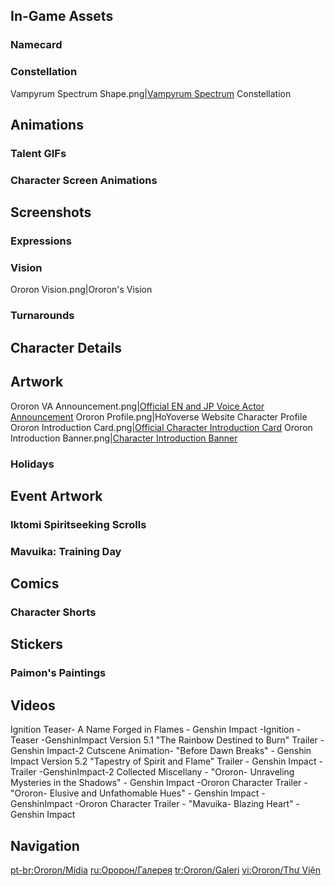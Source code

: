 {{CharacterTabs}}
{{TOC Limit}}

==In-Game Assets==
{{Assets}}

===Namecard===
{{Assets/Namecard|Nightshade|Ororon}}

===Constellation===
<gallery>Vampyrum Spectrum Shape.png|[[Vampyrum Spectrum]] Constellation</gallery>

==Animations==
===Talent GIFs===
{{Talent Previews by Character|Ororon}}

===Character Screen Animations===
{{Preview/CharacterAnimations}}

==Screenshots==

===Expressions===
{{Character Expression|Ororon|Default|Serious|Pensive}}

===Vision===
<gallery>Ororon Vision.png|Ororon's Vision</gallery>

===Turnarounds===
{{Turnarounds}}

==Character Details==
{{Files by Character Gallery|Character Details|character=Ororon}}

==Artwork==
<gallery>
Ororon VA Announcement.png|[https://x.com/GenshinImpact/status/1811614216496771429 Official EN and JP Voice Actor Announcement]
Ororon Profile.png|HoYoverse Website Character Profile
Ororon Introduction Card.png|[https://x.com/GenshinImpact/status/1843231106658972050 Official Character Introduction Card]
Ororon Introduction Banner.png|[https://www.hoyolab.com/article/34020137 Character Introduction Banner]
</gallery>
<!--
===Birthdays===
{{Files by Character Gallery|Ororon Birthday Artwork|character = Ororon|not1=Character Shorts|not2=Taking Pictures and Recounting Good Times Images}}
;Character Shorts
{{Files by Character Gallery|Ororon Birthday Artwork|character = Ororon|not1=Character Birthday Artwork|not2=Taking Pictures and Recounting Good Times Images}}

;Taking Pictures and Recounting Good Times
{{Main|Taking Pictures and Recounting Good Times/Story/Ororon}}
{{Files by Character Gallery|Ororon Birthday Artwork|character = Ororon|not1=Character Shorts|not2=Character Birthday Artwork}}
-->
===Holidays===
{{Files by Character Gallery|Holiday Artwork}}
<!--
===Promotions===
{{Files by Character Gallery|Promotional Artwork}}

===Social Media===
{{Files by Character Gallery|Social Media Celebration}}

===Miscellaneous===
{{Files by Character Gallery|Miscellaneous Artwork}}
-->
==Event Artwork==
===Iktomi Spiritseeking Scrolls===
{{Main|Iktomi Spiritseeking Scrolls}}
{{Files by Character Gallery|Iktomi Spiritseeking Scrolls Images}}

===Mavuika: Training Day===
{{Main|Mavuika: Training Day}}
{{Files by Character Gallery|Mavuika: Training Day Images}}

==Comics==<!--
===Genshin Impact Preview Manga===
<gallery>

</gallery>

===4-Panel Comics===
<gallery>

</gallery>
-->
===Character Shorts===
{{Files by Character Gallery|Character Shorts|character = Ororon|not1=Ororon Birthday Artwork}}

==Stickers==
===Paimon's Paintings===
{{Paimon's Paintings Images|Ororon|nochar=1|nopplink=1}}
<!--
===Special Program Chibis===
{{Files by Character Gallery|Special Program Chibis}}
-->
==Videos==
<!-- Keep videos in chronological order. -->
<gallery>
Ignition Teaser- A Name Forged in Flames - Genshin Impact -Ignition -Teaser -GenshinImpact
Version 5.1 "The Rainbow Destined to Burn" Trailer - Genshin Impact-2
Cutscene Animation- "Before Dawn Breaks" - Genshin Impact
Version 5.2 "Tapestry of Spirit and Flame" Trailer - Genshin Impact -Trailer -GenshinImpact-2
Collected Miscellany - "Ororon- Unraveling Mysteries in the Shadows" - Genshin Impact -Ororon
Character Trailer - "Ororon- Elusive and Unfathomable Hues" - Genshin Impact -GenshinImpact -Ororon
Character Trailer - "Mavuika- Blazing Heart" - Genshin Impact
</gallery>
<!--
===Cameos===

==References==
{{Reflist}}
-->

==Navigation==
{{Character Navbox|Gallery}}

[[pt-br:Ororon/Mídia]]
[[ru:Оророн/Галерея]]
[[tr:Ororon/Galeri]]
[[vi:Ororon/Thư Viện]]